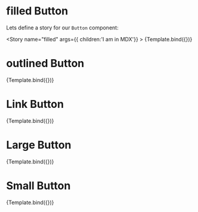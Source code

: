 
<Meta title="Components/Button" component={Button} />




# filled Button

Lets define a story for our `Button` component:

<Story name="filled"  args={{ children:'I am in MDX'}} >
    {Template.bind({})}
</Story>


<ArgsTable story="filled" />

# outlined Button

<Canvas>
    <Story name="outlined" args={{ children: 'MDX outlined', variant: 'outlined'}}>
      {Template.bind({})}
    </Story>
</Canvas>

<ArgsTable story="outlined" />

# Link Button

<Canvas>
    <Story name="link" args={{children: 'MDX Link', variant: 'link'}}>
        {Template.bind({})}
    </Story>
</Canvas>

<ArgsTable story="link" />

# Large Button

<Canvas>
    <Story name="large" args={{children: 'Large Button', variant: 'large'}}>
        {Template.bind({})}
    </Story>
</Canvas>

<ArgsTable story="small" />

# Small Button

<Canvas>
    <Story name="small" args={{children: 'Small Button', variant: 'small'}}>
        {Template.bind({})}
    </Story>
</Canvas>

<ArgsTable story="small" />
